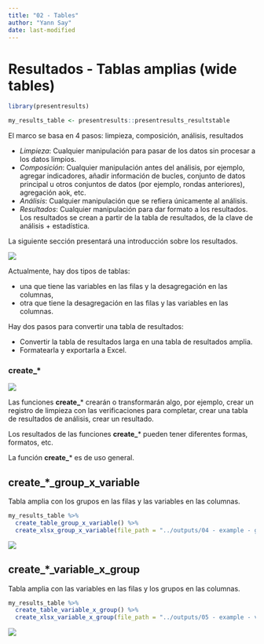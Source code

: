 ```yaml
---
title: "02 - Tables"
author: "Yann Say"
date: last-modified
---
```

# Resultados - Tablas amplias (wide tables)

```r
library(presentresults)

my_results_table <- presentresults::presentresults_resultstable
```

El marco se basa en 4 pasos: limpieza, composición, análisis, resultados

-   *Limpieza*: Cualquier manipulación para pasar de los datos sin procesar a los datos limpios.
-   *Composición*: Cualquier manipulación antes del análisis, por ejemplo, agregar indicadores, añadir información de bucles, conjunto de datos principal u otros conjuntos de datos (por ejemplo, rondas anteriores), agregación aok, etc.
-   *Análisis*: Cualquier manipulación que se refiera únicamente al análisis.
-   *Resultados*: Cualquier manipulación para dar formato a los resultados. Los resultados se crean a partir de la tabla de resultados, de la clave de análisis + estadística.

La siguiente sección presentará una introducción sobre los resultados.

![](../config/images/step - outputs.png)

Actualmente, hay dos tipos de tablas:

- una que tiene las variables en las filas y la desagregación en las columnas,
- otra que tiene la desagregación en las filas y las variables en las columnas.

Hay dos pasos para convertir una tabla de resultados:

- Convertir la tabla de resultados larga en una tabla de resultados amplia.
- Formatearla y exportarla a Excel.


::: {.callout-tip appearance="minimal"}
### create\_\*

![](../config/images/verb - create.png)

Las funciones **create_**\* crearán o transformarán algo, por ejemplo, crear un registro de limpieza con las verificaciones para completar, crear una tabla de resultados de análisis, crear un resultado.

Los resultados de las funciones **create_**\* pueden tener diferentes formas, formatos, etc.

La función **create_**\* es de uso general.

:::

## create_*_group_x_variable

Tabla amplia con los grupos en las filas y las variables en las columnas.


```r
my_results_table %>% 
  create_table_group_x_variable() %>% 
  create_xlsx_group_x_variable(file_path = "../outputs/04 - example - group_x_variable.xlsx", overwrite = T)
```

![](../config/images/table group x variables.png)

## create_*_variable_x_group

Tabla amplia con las variables en las filas y los grupos en las columnas.


```r
my_results_table %>% 
  create_table_variable_x_group() %>%
  create_xlsx_variable_x_group(file_path = "../outputs/05 - example - variable_x_group.xlsx", overwrite = T)
```

![](../config/images/table variables x group.png)



